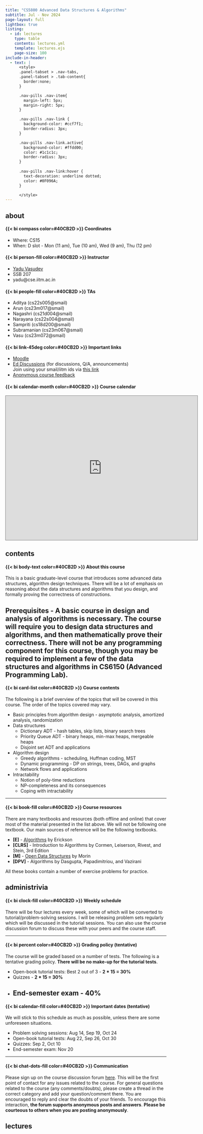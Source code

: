 ```yaml
---
title: "CS5800 Advanced Data Structures & Algorithms"
subtitle: Jul - Nov 2024
page-layout: full
lightbox: true
listing:
  - id: lectures
    type: table
    contents: lectures.yml
    template: lectures.ejs
    page-size: 100
include-in-header: 
  - text: |
      <style>
      .panel-tabset > .nav-tabs,
      .panel-tabset > .tab-content{
        border:none;
      }

      .nav-pills .nav-item{
        margin-left: 5px;
        margin-right: 5px;
      }

      .nav-pills .nav-link {
        background-color: #ccf7f1;
        border-radius: 3px;
      }

      .nav-pills .nav-link.active{
        background-color: #ffdd00; 
        color: #1c1c1c;
        border-radius: 3px;
      }
      
      .nav-pills .nav-link:hover {
        text-decoration: underline dotted;
        color: #0F096A;
      }

      </style>
---
```


::: nav-pills
::: panel-tabset

## about

::: {.grid}

::: {.g-col-6}

####  {{< bi compass color=#40CB2D >}} Coordinates

- Where: CS15
- When: D slot - Mon (11 am), Tue (10 am), Wed (9 am), Thu (12 pm)


#### {{< bi person-fill color=#40CB2D >}} Instructor
- [Yadu Vasudev](https://yaduvasudev.github.io/)
- SSB 207
- yadu@cse.iitm.ac.in

#### {{< bi people-fill color=#40CB2D >}} TAs
- Aditya (cs22s005@smail)
- Arun (cs23m017@smail)
- Nagashri (cs21d004@smail)
- Narayana (cs22s004@smail)
- Sampriti (cs18d200@smail)
- Subramanian (cs23m067@smail)
- Vasu (cs23m072@smail)

:::

::: {.g-col-6}

#### {{< bi link-45deg color=#40CB2D >}} Important links

- [Moodle](https://courses.iitm.ac.in/course/view.php?id=4902) 
- [Ed Discussions](https://edstem.org/us/courses/61145/discussion/) (for discussions, Q/A, announcements) \
  Join using your smail/iitm ids via [this link](https://edstem.org/us/join/MQYjkx)
- [Anonymous course feedback](https://forms.gle/st9ZZtom2DkzviV99)

#### {{< bi calendar-month color=#40CB2D >}} Course calendar

<iframe src="https://calendar.google.com/calendar/embed?height=600&wkst=1&ctz=Asia%2FKolkata&bgcolor=%23ffffff&mode=WEEK&src=Y180YTYyZmU3NzBiYzkzYjZlMDk5ODQxMDkzNzRkMGQ3OGRmNDZhNDFjMDhlOWMxYmYzMjQ1NGFkZWIyNDJkYWYzQGdyb3VwLmNhbGVuZGFyLmdvb2dsZS5jb20&color=%23616161" style="border:solid 1px #777" width="600" height="450" frameborder="0" scrolling="no"></iframe>

:::

:::


## contents

::: {.grid}

::: {.g-col-10}

#### {{< bi body-text color=#40CB2D >}} About this course

This is a basic graduate-level course that introduces some advanced data structures, algorithm design techniques. There will be a lot of emphasis on reasoning about the data structures and algorithms that you design, and formally proving the correctness of constructions. 

**Prerequisites** - A basic course in design and analysis of algorithms is necessary. The course will require you to design data structures and algorithms, and then mathematically prove their correctness. There **will not be any programming component** for this course, though you may be required to implement a few of the data structures and algorithms in CS6150 (Advanced Programming Lab).
---

#### {{< bi card-list color=#40CB2D >}} Course contents

The following is a brief overview of the topics that will be covered in this course. The order of the topics covered may vary.

- Basic principles from algorithm design - asymptotic analysis, amortized analysis, randomization
- Data structures 
  - Dictionary ADT - hash tables, skip lists, binary search trees
  - Priority Queue ADT - binary heaps, min-max heaps, mergeable heaps
  - Disjoint set ADT and applications
- Algorithm design
  - Greedy algorithms - scheduling, Huffman coding, MST
  - Dynamic programming - DP on strings, trees, DAGs, and graphs
  - Network flows and applications
- Intractability 
  - Notion of poly-time reductions
  - NP-completeness and its consequences
  - Coping with intractability
  
---

#### {{< bi book-fill color=#40CB2D >}} Course resources

There are many textbooks and resources (both offline and online) that cover most of the material presented in the list above. We will not be following one textbook. Our main sources of reference will be the following textbooks.

- **[E]** - [Algorithms](https://jeffe.cs.illinois.edu/teaching/algorithms/book/Algorithms-JeffE.pdf) by Erickson
- **[CLRS]** - Introduction to Algorithms by Cormen, Leiserson, Rivest, and Stein, 3rd Edition
- **[M]** - [Open Data Structures](https://opendatastructures.org/) by Morin
- **[DPV]** - Algorithms by Dasgupta, Papadimitriou, and Vazirani

All these books contain a number of exercise problems for practice.

:::

:::

## administrivia

::: {.grid}

::: {.g-col-10}

#### {{< bi clock-fill color=#40CB2D >}} Weekly schedule

There will be four lectures every week, some of which will be converted to tutorial/problem-solving sessions. I will be releasing problem sets regularly which will be discussed in the tutorial sessions. You can also use the course discussion forum to discuss these with your peers and the course staff.

---

#### {{< bi percent color=#40CB2D >}} Grading policy (tentative)

The course will be graded based on a number of tests. The following is a tentative grading policy. **There will be no make-up for the tutorial tests**.

- Open-book tutorial tests: Best 2 out of 3 - **2 * 15 = 30%**
- Quizzes - **2 * 15 = 30%**
- End-semester exam - **40%**
---

#### {{< bi calendar-fill color=#40CB2D >}} Important dates (tentative)

We will stick to this schedule as much as possible, unless there are some unforeseen situations.

::: {.callout-tip appearance="simple"}

 - Problem solving sessions: Aug 14, Sep 19, Oct 24
 - Open-book tutorial tests: Aug 22, Sep 26, Oct 30
 - Quizzes: Sep 2, Oct 10
 - End-semester exam: Nov 20

::: 

---

#### {{< bi chat-dots-fill color=#40CB2D >}} Communication

Please sign up on the course discussion forum [here](https://edstem.org/us/join/MQYjkx). This will be the first point of contact for any issues related to the course. For general questions related to the course (any comments/doubts), please create a thread in the correct category and add your question/comment there. You are encouraged to reply and clear the doubts of your friends. To encourage this interaction, **the forum supports anonymous posts and answers**. **Please be courteous to others when you are posting anonymously**.

:::

:::

## lectures

::: {#lectures}


:::

:::

:::
